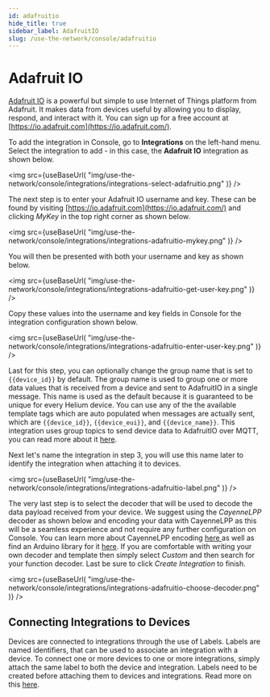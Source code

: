 ```yaml
---
id: adafruitio
hide_title: true
sidebar_label: AdafruitIO
slug: /use-the-network/console/adafruitio
---
```



# Adafruit IO

[Adafruit IO](https://io.adafruit.com/) is a powerful but simple to use Internet of Things platform from Adafruit.  It makes data from devices useful by allowing you to display, respond, and interact with it. You can sign up for a free account at [https://io.adafruit.com](https://io.adafruit.com/).

To add the integration in Console, go to **Integrations** on the left-hand menu. Select the integration to add - in this case, the **Adafruit IO** integration as shown below.

<img
  src={useBaseUrl(
    "img/use-the-network/console/integrations/integrations-select-adafruitio.png"
  )}
/>

The next step is to enter your Adafruit IO username and key. These can be found by visiting [https://io.adafruit.com](https://io.adafruit.com/) and clicking _MyKey_ in the top right corner as shown below.

<img
  src={useBaseUrl(
    "img/use-the-network/console/integrations/integrations-adafruitio-mykey.png"
  )}
/>

You will then be presented with both your username and key as shown below.

<img
  src={useBaseUrl(
    "img/use-the-network/console/integrations/integrations-adafruitio-get-user-key.png"
  )}
/>

Copy these values into the username and key fields in Console for the integration configuration shown below.

<img
  src={useBaseUrl(
    "img/use-the-network/console/integrations/integrations-adafruitio-enter-user-key.png"
  )}
/>

Last for this step, you can optionally change the group name that is set to `{{device_id}}` by default. The group name is used to group one or more data values that is received from a device and sent to AdafruitIO in a single message. This name is used as the default because it is guaranteed to be unique for every Helium device.  You can use any of the the available template tags which are auto populated when messages are actually sent, which are `{{device_id}}`, `{{device_eui}}`, and `{{device_name}}`. This integration uses group topics to send device data to AdafruitIO over MQTT, you can read more about it [here](https://io.adafruit.com/api/docs/mqtt.html#group-topics). 

Next let's name the integration in step 3, you will use this name later to identify the integration when attaching it to devices.

<img
  src={useBaseUrl(
    "img/use-the-network/console/integrations/integrations-adafruitio-label.png"
  )}
/>

The very last step is to select the decoder that will be used to decode the data payload received from your device.  We suggest using the _CayenneLPP_ decoder as shown below and encoding your data with CayenneLPP as this will be a seamless experience and not require any further configuration on Console. You can learn more about CayenneLPP encoding [here ](https://developers.mydevices.com/cayenne/docs/lora/#lora-cayenne-low-power-payload)as well as find an Arduino library for it [here](https://www.arduino.cc/reference/en/libraries/cayennelpp/). If you are comfortable with writing your own decoder and template then simply select _Custom_ and then search for your function decoder. Last be sure to click _Create Integration_ to finish.

<img
  src={useBaseUrl(
    "img/use-the-network/console/integrations/integrations-adafruitio-choose-decoder.png"
  )}
/>

## Connecting Integrations to Devices

Devices are connected to integrations through the use of Labels. Labels are named identifiers, that can be used to associate an integration with a device. To connect one or more devices to one or more integrations, simply attach the same label to both the device and integration. Labels need to be created before attaching them to devices and integrations. Read more on this [here](../labels).
